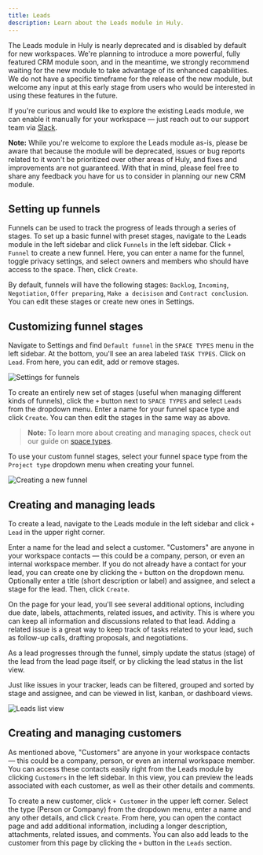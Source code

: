 ```yaml
---
title: Leads
description: Learn about the Leads module in Huly.
---
```



The Leads module in Huly is nearly deprecated and is disabled by default for new workspaces. We're planning to introduce a more powerful, fully featured CRM module soon, and in the meantime, we strongly recommend waiting for the new module to take advantage of its enhanced capabilities. We do not have a specific timeframe for the release of the new module, but welcome any input at this early stage from users who would be interested in using these features in the future.

If you're curious and would like to explore the existing Leads module, we can enable it manually for your workspace — just reach out to our support team via <a href="https://huly.link/slack" target="_blank">Slack</a>.

**Note:** While you're welcome to explore the Leads module as-is, please be aware that because the module will be deprecated, issues or bug reports related to it won't be prioritized over other areas of Huly, and fixes and improvements are not guaranteed. With that in mind, please feel free to share any feedback you have for us to consider in planning our new CRM module.

## Setting up funnels

Funnels can be used to track the progress of leads through a series of stages. To set up a basic funnel with preset stages, navigate to the Leads module in the left sidebar and click `Funnels` in the left sidebar. Click `+ Funnel` to create a new funnel. Here, you can enter a name for the funnel, toggle privacy settings, and select owners and members who should have access to the space. Then, click `Create`.

By default, funnels will have the following stages: `Backlog`, `Incoming`, `Negotiation`, `Offer preparing`, `Make a decisison` and `Contract conclusion`. You can edit these stages or create new ones in Settings.

## Customizing funnel stages

Navigate to Settings and find `Default funnel` in the `SPACE TYPES` menu in the left sidebar. At the bottom, you'll see an area labeled `TASK TYPES`. Click on `Lead`. From here, you can edit, add or remove stages.

<Image
  src={leadsFunnelSettings}
  alt="Settings for funnels"
  inferSize
  quality="max"
/>

To create an entirely new set of stages (useful when managing different kinds of funnels), click the `+` button next to `SPACE TYPES` and select `Leads` from the dropdown menu. Enter a name for your funnel space type and click `Create`. You can then edit the stages in the same way as above.

> **Note:** To learn more about creating and managing spaces, check out our guide on [space types](/advanced-settings/space-types).

To use your custom funnel stages, select your funnel space type from the `Project type` dropdown menu when creating your funnel. 

<Image
  src={leadsNewFunnel}
  alt="Creating a new funnel"
  inferSize
  quality="max"
/>

## Creating and managing leads

To create a lead, navigate to the Leads module in the left sidebar and click `+ Lead` in the upper right corner. 

Enter a name for the lead and select a customer. "Customers" are anyone in your workspace contacts — this could be a company, person, or even an internal workspace member. If you do not already have a contact for your lead, you can create one by clicking the `+` button on the dropdown menu. Optionally enter a title (short description or label) and assignee, and select a stage for the lead. Then, click `Create`.

On the page for your lead, you'll see several additional options, including due date, labels, attachments, related issues, and activity. This is where you can keep all information and discussions related to that lead. Adding a related issue is a great way to keep track of tasks related to your lead, such as follow-up calls, drafting proposals, and negotiations.

As a lead progresses through the funnel, simply update the status (stage) of the lead from the lead page itself, or by clicking the lead status in the list view.

Just like issues in your tracker, leads can be filtered, grouped and sorted by stage and assignee, and can be viewed in list, kanban, or dashboard views.

<Image
  src={leads}
  alt="Leads list view"
  inferSize
  quality="max"
/>

## Creating and managing customers

As mentioned above, "Customers" are anyone in your workspace contacts — this could be a company, person, or even an internal workspace member. You can access these contacts easily right from the Leads module by clicking `Customers` in the left sidebar. In this view, you can preview the leads associated with each customer, as well as their other details and comments.

To create a new customer, click `+ Customer` in the upper left corner. Select the type (Person or Company) from the dropdown menu, enter a name and any other details, and click `Create`. From here, you can open the contact page and add additional information, including a longer description, attachments, related issues, and comments. You can also add leads to the customer from this page by clicking the `+` button in the `Leads` section.